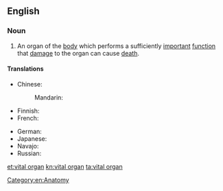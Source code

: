 ==English==

===Noun===
{{en-noun|head=[[vital]] [[organ]]}}

# An organ of the [[body]] which performs a sufficiently [[important]] [[function]] that [[damage]] to the organ can cause [[death]].

====Translations====
{{trans-top|organ which performs an important function}}
* Chinese:
*: Mandarin: {{t|cmn|生命器官|tr=shēngmìng qìguān|sc=Hani}}
* Finnish: {{t|fi|vitaalielin}}
* French: {{t|fr|organe vital|f}}
{{trans-mid}}
* German: {{t|de|lebenswichtiges Organ|n}}
* Japanese: {{t|ja|重要臓器|tr=じゅうようぞうき, jūyō zōki|sc=Jpan}}
* Navajo: {{t|nv|atsą́ siláí}}
* Russian: {{t|ru|жи́зненно ва́жный о́рган|m}}
{{trans-bottom}}

[[Category:en:Anatomy]]
[[et:vital organ]]
[[kn:vital organ]]
[[ta:vital organ]]